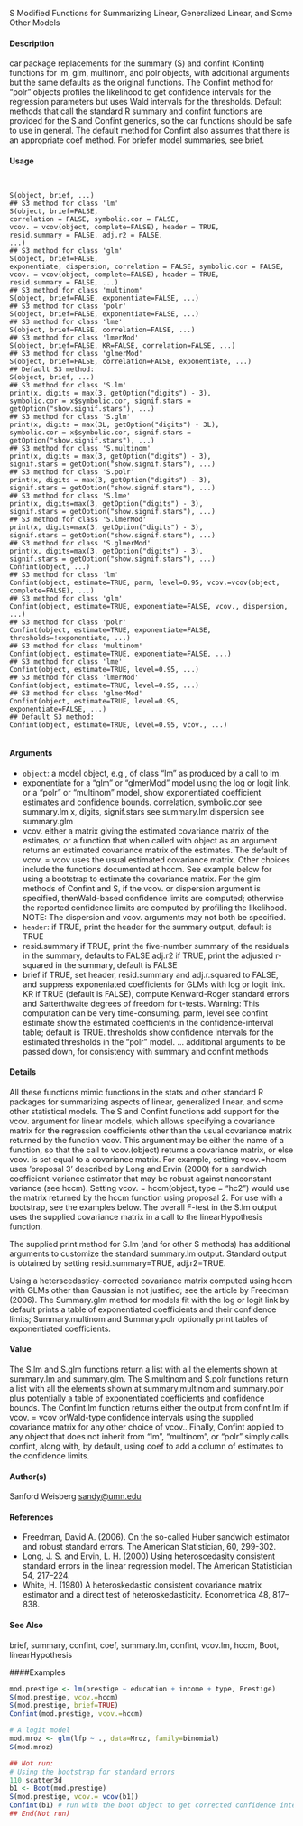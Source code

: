 
S Modified Functions for Summarizing Linear, Generalized Linear, and
Some Other Models

#### Description

car package replacements for the summary (S) and confint (Confint) functions for lm, glm, multinom, and polr objects, with additional arguments but the same defaults as the original functions.
The Confint method for "polr" objects profiles the likelihood to get confidence intervals for the regression parameters but uses Wald intervals for the thresholds. Default methods that call the standard R summary and confint functions are provided for the S and Confint generics, so the car functions should be safe to use in general. The default method for Confint also assumes that
there is an appropriate coef method. For briefer model summaries, see brief.

#### Usage
<pre><code>

S(object, brief, ...)
## S3 method for class 'lm'
S(object, brief=FALSE,
correlation = FALSE, symbolic.cor = FALSE,
vcov. = vcov(object, complete=FALSE), header = TRUE,
resid.summary = FALSE, adj.r2 = FALSE,
...)
## S3 method for class 'glm'
S(object, brief=FALSE,
exponentiate, dispersion, correlation = FALSE, symbolic.cor = FALSE,
vcov. = vcov(object, complete=FALSE), header = TRUE,
resid.summary = FALSE, ...)
## S3 method for class 'multinom'
S(object, brief=FALSE, exponentiate=FALSE, ...)
## S3 method for class 'polr'
S(object, brief=FALSE, exponentiate=FALSE, ...)
## S3 method for class 'lme'
S(object, brief=FALSE, correlation=FALSE, ...)
## S3 method for class 'lmerMod'
S(object, brief=FALSE, KR=FALSE, correlation=FALSE, ...)
## S3 method for class 'glmerMod'
S(object, brief=FALSE, correlation=FALSE, exponentiate, ...)
## Default S3 method:
S(object, brief, ...)
## S3 method for class 'S.lm'
print(x, digits = max(3, getOption("digits") - 3),
symbolic.cor = x$symbolic.cor, signif.stars = getOption("show.signif.stars"), ...)
## S3 method for class 'S.glm'
print(x, digits = max(3L, getOption("digits") - 3L),
symbolic.cor = x$symbolic.cor, signif.stars = getOption("show.signif.stars"), ...)
## S3 method for class 'S.multinom'
print(x, digits = max(3, getOption("digits") - 3),
signif.stars = getOption("show.signif.stars"), ...)
## S3 method for class 'S.polr'
print(x, digits = max(3, getOption("digits") - 3),
signif.stars = getOption("show.signif.stars"), ...)
## S3 method for class 'S.lme'
print(x, digits=max(3, getOption("digits") - 3),
signif.stars = getOption("show.signif.stars"), ...)
## S3 method for class 'S.lmerMod'
print(x, digits=max(3, getOption("digits") - 3),
signif.stars = getOption("show.signif.stars"), ...)
## S3 method for class 'S.glmerMod'
print(x, digits=max(3, getOption("digits") - 3),
signif.stars = getOption("show.signif.stars"), ...)
Confint(object, ...)
## S3 method for class 'lm'
Confint(object, estimate=TRUE, parm, level=0.95, vcov.=vcov(object, complete=FALSE), ...)
## S3 method for class 'glm'
Confint(object, estimate=TRUE, exponentiate=FALSE, vcov., dispersion, ...)
## S3 method for class 'polr'
Confint(object, estimate=TRUE, exponentiate=FALSE, thresholds=!exponentiate, ...)
## S3 method for class 'multinom'
Confint(object, estimate=TRUE, exponentiate=FALSE, ...)
## S3 method for class 'lme'
Confint(object, estimate=TRUE, level=0.95, ...)
## S3 method for class 'lmerMod'
Confint(object, estimate=TRUE, level=0.95, ...)
## S3 method for class 'glmerMod'
Confint(object, estimate=TRUE, level=0.95,
exponentiate=FALSE, ...)
## Default S3 method:
Confint(object, estimate=TRUE, level=0.95, vcov., ...)

</code></pre>

#### Arguments

* ``object``: a model object, e.g., of class "lm" as produced by a call to lm.
* exponentiate for a "glm" or "glmerMod" model using the log or logit link, or a "polr" or "multinom" model, show exponentiated coefficient estimates and confidence bounds.
correlation, symbolic.cor
see summary.lm
x, digits, signif.stars
see summary.lm
dispersion see summary.glm
* vcov. either a matrix giving the estimated covariance matrix of the estimates, or a function that when called with object as an argument returns an estimated covariance matrix of the estimates. The default of vcov. = vcov uses the usual
estimated covariance matrix. Other choices include the functions documented at hccm. See example below for using a bootstrap to estimate the covariance matrix. For the glm methods of Confint and S, if the vcov. or dispersion argument is specified, thenWald-based confidence limits are computed; otherwise the reported confidence limits are computed by profiling the likelihood. NOTE:
The dispersion and vcov. arguments may not both be specified.
* ``header``: if TRUE, print the header for the summary output, default is TRUE
* resid.summary if TRUE, print the five-number summary of the residuals in the summary, defaults to FALSE
adj.r2 if TRUE, print the adjusted r-squared in the summary, default is FALSE
* brief if TRUE, set header, resid.summary and adj.r.squared to FALSE, and suppress
exponeniated coefficients for GLMs with log or logit link.
KR if TRUE (default is FALSE), compute Kenward-Roger standard errors and Satterthwaite
degrees of freedom for t-tests. Warning: This computation can be
very time-consuming.
parm, level see confint
estimate show the estimated coefficients in the confidence-interval table; default is TRUE.
thresholds show confidence intervals for the estimated thresholds in the "polr" model.
... additional arguments to be passed down, for consistency with summary and
confint methods

#### Details

All these functions mimic functions in the stats and other standard R packages for summarizing aspects of linear, generalized linear, and some other statistical models. The S and Confint functions add support for the vcov. argument for linear models, which allows
specifying a covariance matrix for the regression coefficients other than the usual covariance matrix
returned by the function vcov. This argument may be either the name of a function, so that the call to vcov.(object) returns a covariance matrix, or else vcov. is set equal to a covariance matrix. For example, setting vcov.=hccm uses ’proposal 3’ described by Long and Ervin (2000) for a sandwich coefficient-variance estimator that may be robust against nonconstant variance (see hccm). Setting
vcov. = hccm(object, type = "hc2") would use the matrix returned by the hccm function using proposal 2. For use with a bootstrap, see the examples below. The overall F-test in the S.lm output uses the supplied covariance matrix in a call to the linearHypothesis function.

The supplied print method for S.lm (and for other S methods) has additional arguments to customize the standard summary.lm output. Standard output is obtained by setting resid.summary=TRUE, adj.r2=TRUE.

Using a heterscedasticy-corrected covariance matrix computed using hccm with GLMs other than Gaussian is not justified; see the article by Freedman (2006).
The Summary.glm method for models fit with the log or logit link by default prints a table of exponentiated coefficients and their confidence limits; Summary.multinom and Summary.polr optionally print tables of exponentiated coefficients.

#### Value
The S.lm and S.glm functions return a list with all the elements shown at summary.lm and summary.glm.
The S.multinom and S.polr functions return a list with all the elements shown at summary.multinom and summary.polr plus potentially a table of exponentiated coefficients and confidence bounds.
The Confint.lm function returns either the output from confint.lm if vcov. = vcov orWald-type
confidence intervals using the supplied covariance matrix for any other choice of vcov..
Finally, Confint applied to any object that does not inherit from "lm", "multinom", or "polr" simply calls confint, along with, by default, using coef to add a column of estimates to the confidence limits.

#### Author(s)

Sanford Weisberg <sandy@umn.edu>

#### References

* Freedman, David A. (2006). On the so-called Huber sandwich estimator and robust standard errors.
The American Statistician, 60, 299-302.
* Long, J. S. and Ervin, L. H. (2000) Using heteroscedasity consistent standard errors in the linear
regression model. The American Statistician 54, 217–224.
* White, H. (1980) A heteroskedastic consistent covariance matrix estimator and a direct test of heteroskedasticity.
Econometrica 48, 817–838.

#### See Also
brief, summary, confint, coef, summary.lm, confint, vcov.lm, hccm, Boot, linearHypothesis

####Examples

```r
mod.prestige <- lm(prestige ~ education + income + type, Prestige)
S(mod.prestige, vcov.=hccm)
S(mod.prestige, brief=TRUE)
Confint(mod.prestige, vcov.=hccm)

# A logit model
mod.mroz <- glm(lfp ~ ., data=Mroz, family=binomial)
S(mod.mroz)

```

```r
## Not run:
# Using the bootstrap for standard errors
110 scatter3d
b1 <- Boot(mod.prestige)
S(mod.prestige, vcov.= vcov(b1))
Confint(b1) # run with the boot object to get corrected confidence intervals
## End(Not run)
```



